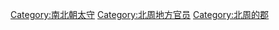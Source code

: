 [[Category:南北朝太守|Category:南北朝太守]]
[[Category:北周地方官员|Category:北周地方官员]]
[[Category:北周的郡|Category:北周的郡]]